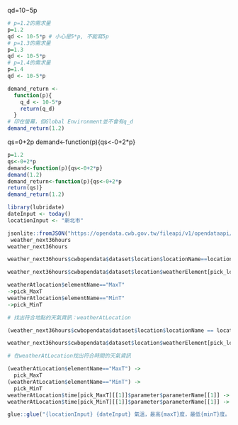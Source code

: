 qd=10−5p
```r
# p=1.2的需求量
p=1.2
qd <- 10-5*p # 小心是5*p, 不能寫5p
# p=1.3的需求量
p=1.3
qd <- 10-5*p
# p=1.4的需求量
p=1.4
qd <- 10-5*p

```
```r
demand_return <- 
  function(p){
    q_d <- 10-5*p
    return(q_d)
  }
# 印在螢幕，但Global Environment並不會有q_d
demand_return(1.2)
```

qs=0+2p
demand<-function(p){qs<-0+2*p}
```r
p=1.2
qs<-0+2*p
demand<-function(p){qs<-0+2*p}
demand(1.2)
demand_return<-function(p){qs<-0+2*p
return(qs)}
demand_return(1.2)
```
```r
library(lubridate)
dateInput <- today()
locationInput <- "新北市"
```
```r
jsonlite::fromJSON("https://opendata.cwb.gov.tw/fileapi/v1/opendataapi/F-C0032-001?Authorization=rdec-key-123-45678-011121314&format=JSON") ->
 weather_next36hours
weather_next36hours
```
```r
weather_next36hours$cwbopendata$dataset$location$locationName==locationInput->pick_location

weather_next36hours$cwbopendata$dataset$location$weatherElement[pick_location][[1]]->wetherAtlocation

weatherAtlocation$elementName=="MaxT" 
->pick_MaxT
weatherAtlocation$elementName=="MinT"
->pick_MinT

```

```r
# 找出符合地點的天氣資訊：weatherAtLocation

(weather_next36hours$cwbopendata$dataset$location$locationName == locationInput) -> pick_location # 可挑出locationInput的「要/不要」向量

weather_next36hours$cwbopendata$dataset$location$weatherElement[pick_location][[1]] -> weatherAtLocation

# 在weatherAtLocation找出符合時間的天氣資訊

(weatherAtLocation$elementName=="MaxT") ->
  pick_MaxT
(weatherAtLocation$elementName=="MinT") ->
  pick_MinT
weatherAtLocation$time[pick_MaxT][[1]]$parameter$parameterName[[1]] -> maxT
weatherAtLocation$time[pick_MinT][[1]]$parameter$parameterName[[1]] -> minT

glue::glue("{locationInput} {dateInput} 氣溫，最高{maxT}度，最低{minT}度。")
```


